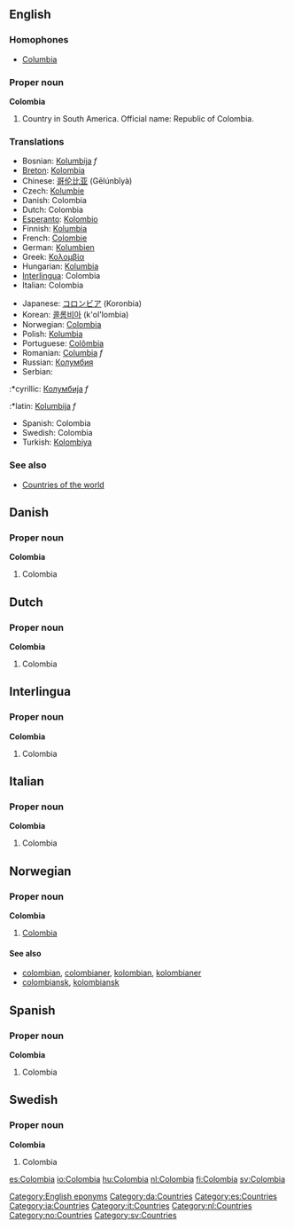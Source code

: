 ==English==

===Homophones===
*[[Columbia]]

===Proper noun===
'''Colombia'''
# Country in South America. Official name: Republic of Colombia.

===Translations===
{{top}}
*Bosnian: [[Kolumbija]] ''f''
*[[Breton]]: [[Kolombia]]
*Chinese: [[哥伦比亚]] (Gēlúnbǐyà)
*Czech: [[Kolumbie]]
*Danish: Colombia
*Dutch: Colombia
*[[Esperanto]]: [[Kolombio]]
*Finnish: [[Kolumbia]]
*French: [[Colombie]]
*German: [[Kolumbien]]
*Greek: [[Κολομβία]]
*Hungarian: [[Kolumbia]]
*[[Interlingua]]: Colombia
*Italian: Colombia
{{mid}}
*Japanese: [[コロンビア]] (Koronbia)
*Korean: [[콜롬비아]] (k'ol'lombia)
*Norwegian: [[#Norwegian|Colombia]]
*Polish: [[Kolumbia]]
*Portuguese: [[Colômbia]]
*Romanian: [[Columbia]] ''f''
*Russian: [[Колумбия]]
*Serbian:
:*cyrillic: [[Колумбија]] ''f''
:*latin: [[Kolumbija]] ''f''
*Spanish: Colombia
*Swedish: Colombia
*Turkish: [[Kolombiya]]
{{bottom}}

===See also===
* [[Countries of the world]]

==Danish==
===Proper noun===
'''Colombia'''
#Colombia

==Dutch==
===Proper noun===
'''Colombia'''
#Colombia

==Interlingua==
===Proper noun===
'''Colombia'''
#Colombia

==Italian==
===Proper noun===
'''Colombia'''
#Colombia

==Norwegian==
===Proper noun===
'''Colombia'''
#[[#English|Colombia]]
====See also====
*[[colombian]], [[colombianer]], [[kolombian]], [[kolombianer]]
*[[colombiansk]], [[kolombiansk]]

==Spanish==
===Proper noun===
'''Colombia'''
#Colombia

==Swedish==
===Proper noun===
'''Colombia'''
#Colombia

[[Category:English eponyms]]
[[Category:da:Countries]]
[[Category:es:Countries]]
[[Category:ia:Countries]]
[[Category:it:Countries]]
[[Category:nl:Countries]]
[[Category:no:Countries]]
[[Category:sv:Countries]]

[[es:Colombia]]
[[io:Colombia]]
[[hu:Colombia]]
[[nl:Colombia]]
[[fi:Colombia]]
[[sv:Colombia]]
